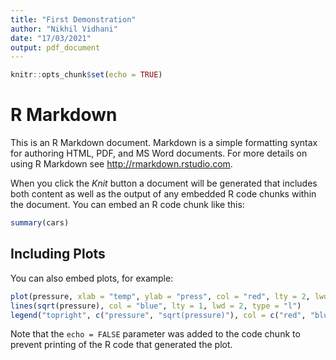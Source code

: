 ```yaml
---
title: "First Demonstration"
author: "Nikhil Vidhani"
date: "17/03/2021"
output: pdf_document
---
```


```r
knitr::opts_chunk$set(echo = TRUE)
```

# R Markdown

This is an R Markdown document. Markdown is a simple formatting syntax for authoring HTML, PDF, and MS Word documents. For more details on using R Markdown see <http://rmarkdown.rstudio.com>.

When you click the *Knit* button a document will be generated that includes both content as well as the output of any embedded R code chunks within the document. You can embed an R code chunk like this:

```r
summary(cars)
```

## Including Plots

You can also embed plots, for example:

```r
plot(pressure, xlab = "temp", ylab = "press", col = "red", lty = 2, lwd = 2, type = "l")
lines(sqrt(pressure), col = "blue", lty = 1, lwd = 2, type = "l")
legend("topright", c("pressure", "sqrt(pressure)"), col = c("red", "blue"), lwd = 2, lty = c(2,1))
```

Note that the `echo = FALSE` parameter was added to the code chunk to prevent printing of the R code that generated the plot.
